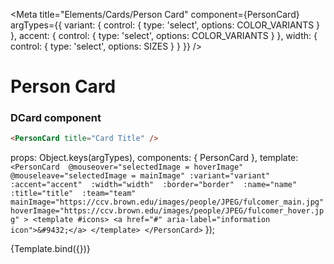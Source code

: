 
<Meta 
  title="Elements/Cards/Person Card" 
  component={PersonCard} 
  argTypes={{
    variant: { control: { type: 'select', options: COLOR_VARIANTS } },
    accent: { control: { type: 'select', options: COLOR_VARIANTS } },
    width: { control: { type: 'select', options: SIZES } }
  }}
/>

# Person Card
<ArgsTable story="Person Card" />

### DCard component
```html
<PersonCard title="Card Title" />
```

  props: Object.keys(argTypes),
  components: { PersonCard },
  template: `
        <PersonCard 
          @mouseover="selectedImage = hoverImage"
          @mouseleave="selectedImage = mainImage"
          :variant="variant" 
          :accent="accent" 
          :width="width" 
          :border="border" 
          :name="name" 
          :title="title" 
          :team="team"
          mainImage="https://ccv.brown.edu/images/people/JPEG/fulcomer_main.jpg"
          hoverImage="https://ccv.brown.edu/images/people/JPEG/fulcomer_hover.jpg"
          >
        <template #icons>
          <a href="#" aria-label="information icon">&#9432;</a>
        </template>
        </PersonCard>
        `
});

<Canvas>
  <Story name="Person Card" args={{ variant: 'light', accent: 'warning', width: 'small', border: false, name: 'Jane Doe', title: 'Software Engineer', team: 'Engeneering'}}>
    {Template.bind({})}
  </Story>
</Canvas>


